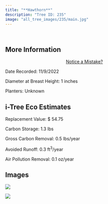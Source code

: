 ```yaml
---
title: "**Hawthorn**"
description: "Tree ID: 235"
image: "all_tree_images/235/main.jpg"
---
```


<br>

## **More Information**
::: column-margin
<center><a class="button" href="https://forms.gle/W6f5nwYxrM33hF4f7">Notice a Mistake?</a></center>
:::


Date Recorded:  11/9/2022

Diameter at Breast Height:  1  inches

Planters:  Unknown

## **i-Tree Eco Estimates**


 Replacement Value: $ 54.75

 Carbon Storage:  1.3  lbs

 Gross Carbon Removal:  0.5  lbs/year

 Avoided Runoff:  0.3  ft<sup>3</sup>/year

 Air Pollution Removal:  0.1  oz/year

## **Images**


 ![](all_tree_images/235/IMG_7245.jpg)

 ![](all_tree_images/235/main.jpg)
